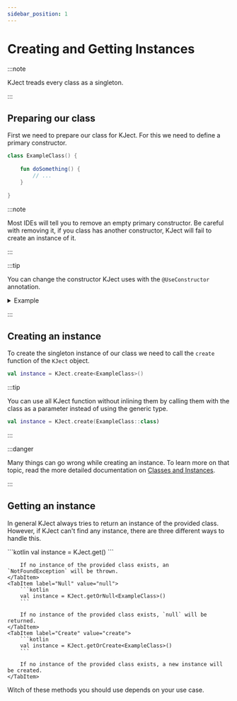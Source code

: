 ```yaml
---
sidebar_position: 1
---
```


# Creating and Getting Instances
:::note

KJect treads every class as a singleton.

:::

## Preparing our class
First we need to prepare our class for KJect.
For this we need to define a primary constructor.

```kotlin
class ExampleClass() {
    
    fun doSomething() {
        // ...
    }
    
}
```

:::note

Most IDEs will tell you to remove an empty primary constructor.
Be careful with removing it, if you class has another constructor,
KJect will fail to create an instance of it.

:::

:::tip

You can change the constructor KJect uses with the `@UseConstructor` annotation.

<details>
    <summary>Example</summary>

    ```kotlin
    class ExampleClass() {

        // highlight
        @UseConstructor
        constructor(someParameter: String) : this() {
            // ...
        }

    }
    ```
</details>

:::

## Creating an instance
To create the singleton instance of our class we need to call the `create` function of the `KJect` object.

```kotlin
val instance = KJect.create<ExampleClass>()
```

:::tip

You can use all KJect function without inlining them by
calling them with the class as a parameter instead of using the generic type.

```kotlin
val instance = KJect.create(ExampleClass::class)
```

:::

:::danger

Many things can go wrong while creating an instance.
To learn more on that topic, read the more detailed documentation on [Classes and Instances](/docs/classes-and-instances).

:::

## Getting an instance
In general KJect always tries to return an instance of the provided class.
However, if KJect can't find any instance, there are three different ways to handle this.

<Tabs>
    <TabItem label="Throw" value="throw">
        ```kotlin
        val instance = KJect.get<ExampleClass>()
        ```

        If no instance of the provided class exists, an `NotFoundException` will be thrown.
    </TabItem>
    <TabItem label="Null" value="null">
        ```kotlin
        val instance = KJect.getOrNull<ExampleClass>()
        ```

        If no instance of the provided class exists, `null` will be returned.
    </TabItem>
    <TabItem label="Create" value="create">
        ```kotlin
        val instance = KJect.getOrCreate<ExampleClass>()
        ```

        If no instance of the provided class exists, a new instance will be created.
    </TabItem>
</Tabs>

Witch of these methods you should use depends on your use case.
